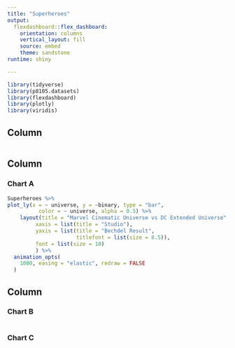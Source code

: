 ```yaml
---
title: "Superheroes"
output: 
  flexdashboard::flex_dashboard:
    orientation: columns
    vertical_layout: fill
    source: embed
    theme: sandstone
runtime: shiny

---
```


```r
library(tidyverse)
library(p8105.datasets)
library(flexdashboard)
library(plotly)
library(viridis)

```

Column {.sidebar}
-----------------------------------------------------------------------

```r

```

Column {data-width=650}
-----------------------------------------------------------------------

### Chart A

```r
Superheroes %>% 
plot_ly(x = ~ universe, y = ~binary, type = "bar",
          color = ~ universe, alpha = 0.5) %>%
    layout(title = "Marvel Cinematic Universe vs DC Extended Universe",
         xaxis = list(title = "Studio"),
         yaxis = list(title = "Bechdel Result",
                      titlefont = list(size = 8.5)),
         font = list(size = 10)
         ) %>%
  animation_opts(
    1000, easing = "elastic", redraw = FALSE
  )


```

Column {data-width=350}
-----------------------------------------------------------------------

### Chart B

```r

```

### Chart C

```r

```





